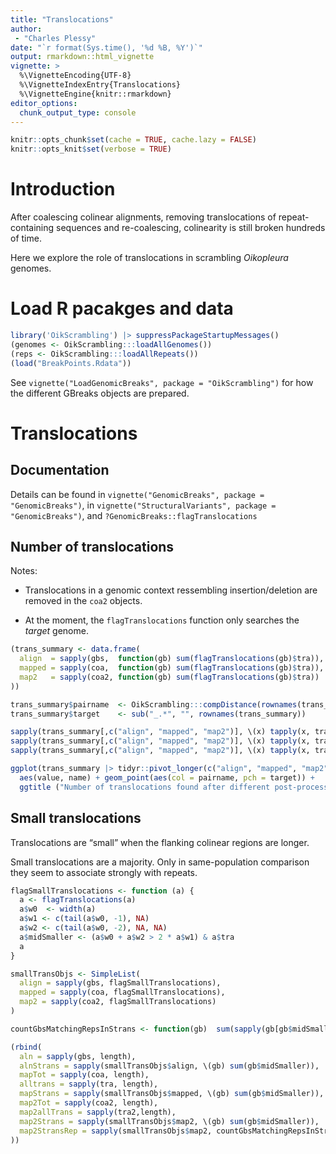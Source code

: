 ```yaml
---
title: "Translocations"
author: 
 - "Charles Plessy"
date: "`r format(Sys.time(), '%d %B, %Y')`"
output: rmarkdown::html_vignette
vignette: >
  %\VignetteEncoding{UTF-8}
  %\VignetteIndexEntry{Translocations}
  %\VignetteEngine{knitr::rmarkdown}
editor_options: 
  chunk_output_type: console
---
```


```r
knitr::opts_chunk$set(cache = TRUE, cache.lazy = FALSE)
knitr::opts_knit$set(verbose = TRUE)
```

# Introduction

After coalescing colinear alignments, removing translocations of
repeat-containing sequences and re-coalescing, colinearity is still broken
hundreds of time.

Here we explore the role of translocations in scrambling _Oikopleura_ genomes.

# Load R pacakges and data

```r
library('OikScrambling') |> suppressPackageStartupMessages()
(genomes <- OikScrambling:::loadAllGenomes())
(reps <- OikScrambling:::loadAllRepeats())
(load("BreakPoints.Rdata"))
```

See `vignette("LoadGenomicBreaks", package = "OikScrambling")` for how the
different GBreaks objects are prepared.

# Translocations

## Documentation

Details can be found in `vignette("GenomicBreaks", package = "GenomicBreaks")`,
in `vignette("StructuralVariants", package = "GenomicBreaks")`,
and `?GenomicBreaks::flagTranslocations`

## Number of translocations

Notes:

 - Translocations in a genomic context ressembling insertion/deletion are removed
   in the `coa2` objects.
   
 - At the moment, the `flagTranslocations` function only searches the _target_
   genome.

```r
(trans_summary <- data.frame(
  align  = sapply(gbs,  function(gb) sum(flagTranslocations(gb)$tra)),
  mapped = sapply(coa,  function(gb) sum(flagTranslocations(gb)$tra)),
  map2   = sapply(coa2, function(gb) sum(flagTranslocations(gb)$tra))
))

trans_summary$pairname  <- OikScrambling:::compDistance(rownames(trans_summary))
trans_summary$target    <- sub("_.*", "", rownames(trans_summary))

sapply(trans_summary[,c("align", "mapped", "map2")], \(x) tapply(x, trans_summary$pairname, mean))
sapply(trans_summary[,c("align", "mapped", "map2")], \(x) tapply(x, trans_summary$pairname, median))
sapply(trans_summary[,c("align", "mapped", "map2")], \(x) tapply(x, trans_summary$pairname, sd))

ggplot(trans_summary |> tidyr::pivot_longer(c("align", "mapped", "map2"))) +
  aes(value, name) + geom_point(aes(col = pairname, pch = target)) +
  ggtitle ("Number of translocations found after different post-processings")
```

## Small translocations

Translocations are "small" when the flanking colinear regions are longer.

Small translocations are a majority.  Only in same-population comparison they
seem to associate strongly with repeats.

```r
flagSmallTranslocations <- function (a) {
  a <- flagTranslocations(a)
  a$w0  <- width(a)
  a$w1 <- c(tail(a$w0, -1), NA)
  a$w2 <- c(tail(a$w0, -2), NA, NA)
  a$midSmaller <- (a$w0 + a$w2 > 2 * a$w1) & a$tra
  a
}

smallTransObjs <- SimpleList(
  align = sapply(gbs, flagSmallTranslocations),
  mapped = sapply(coa, flagSmallTranslocations),
  map2 = sapply(coa2, flagSmallTranslocations)
)

countGbsMatchingRepsInStrans <- function(gb)  sum(sapply(gb[gb$midSmaller]$rep, \(x) ! any(is.na(x))))

(rbind(
  aln = sapply(gbs, length),
  alnStrans = sapply(smallTransObjs$align, \(gb) sum(gb$midSmaller)),
  mapTot = sapply(coa, length),
  alltrans = sapply(tra, length),
  mapStrans = sapply(smallTransObjs$mapped, \(gb) sum(gb$midSmaller)),
  map2Tot = sapply(coa2, length),
  map2allTrans = sapply(tra2,length),
  map2Strans = sapply(smallTransObjs$map2, \(gb) sum(gb$midSmaller)),
  map2StransRep = sapply(smallTransObjs$map2, countGbsMatchingRepsInStrans)
))

```
